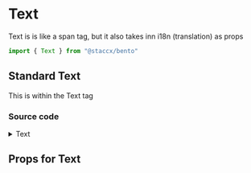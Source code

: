 
<Meta title="components/Text/Text" component={Text}/>

# Text
Text is is like a span tag, but it also takes inn i18n (translation) as props

```javascript
import { Text } from "@staccx/bento"
```

## Standard Text


<Preview>
  <Story name="Standard">
   <Text>This is within the Text tag</Text>
  </Story>
</Preview>

### Source code
<details><summary>Text</summary>
<p>

```bash
import React from "react"
import PropTypes from "prop-types"
import styled from "styled-components"
import { applyVariants, commonPropTypes } from "../../../theming"
import themeProps from "./Text.themeProps"
import { componentCreateFactory } from "../../../theming/utils/createVariantsFunctionFactory"

const Text = ({ level, children, className, ...restProps }) => {
  return (
    <Span className={className} {...restProps}>
      {children}
    </Span>
  )
}

export const TEXT = "text"

export const Span = styled.span`
  ${applyVariants(themeProps.text)};
`

Text.defaultProps = {
  className: null
}

Text.propTypes = {
  children: commonPropTypes.children.isRequired,
  /**
   * Will translate text given context and language.
   * Ignore is not set
   */
  i18n: PropTypes.string,
  className: PropTypes.string
}
Text.themeProps = themeProps
Text.createVariants = componentCreateFactory(Text)

export default Text

```

</p>
</details>

## Props for Text
<Props of={Text} />
